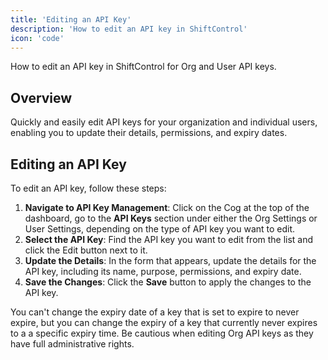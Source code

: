 ```yaml
---
title: 'Editing an API Key'
description: 'How to edit an API key in ShiftControl'
icon: 'code'
---
```



<p style={{fontSize: "large"}}>How to edit an API key in ShiftControl for Org and User API keys.</p>

## Overview

Quickly and easily edit API keys for your organization and individual users, enabling you to update their details, permissions, and expiry dates.

## Editing an API Key

To edit an API key, follow these steps:

1. **Navigate to API Key Management**: Click on the Cog at the top of the dashboard, go to the **API Keys** section under either the Org Settings or User Settings, depending on the type of API key you want to edit.
2. **Select the API Key**: Find the API key you want to edit from the list and click the Edit button next to it.
3. **Update the Details**: In the form that appears, update the details for the API key, including its name, purpose, permissions, and expiry date.
4. **Save the Changes**: Click the **Save** button to apply the changes to the API key.

<Admonition type="info">
    You can't change the expiry date of a key that is set to expire to never expire, but you can change the expiry of a key that currently never expires to a a specific expiry time.
</Admonition>

<Admonition type="warning">
    Be cautious when editing Org API keys as they have full administrative rights.
</Admonition>
